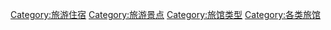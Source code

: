 [[Category:旅游住宿|Category:旅游住宿]]
[[Category:旅游景点|Category:旅游景点]]
[[Category:旅馆类型|Category:旅馆类型]]
[[Category:各类旅馆|Category:各类旅馆]]